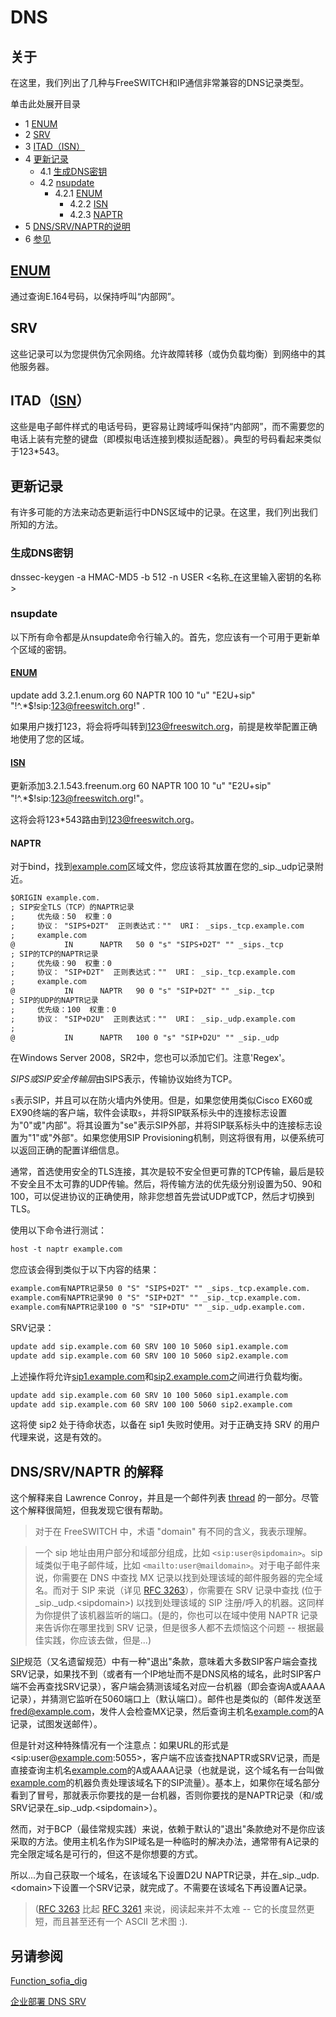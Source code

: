 # DNS 

## 关于

在这里，我们列出了几种与FreeSWITCH和IP通信非常兼容的DNS记录类型。

单击此处展开目录

* 1 [ENUM](#srv)
* 2 [SRV](#srv)
* 3 [ITAD（ISN）](#srv)
* 4 [更新记录](#updating-records)  
   * 4.1 [生成DNS密钥](#generating-a-dns-key)  
   * 4.2 [nsupdate](#nsupdate)  
      * 4.2.1 [ENUM](#srv)  
         * 4.2.2 [ISN](#srv)  
         * 4.2.3 [NAPTR](#naptr)
* 5 [DNS/SRV/NAPTR的说明](#explanation-of-dnssrvnaptr)
* 6 [参见](#see-also)

## [ENUM](../Modules/mod_enum_6587333.mdx#enum)

通过查询E.164号码，以保持呼叫“内部网”。

## SRV

这些记录可以为您提供伪冗余网络。允许故障转移（或伪负载均衡）到网络中的其他服务器。

## ITAD（[ISN](../Installation/Linux/Deprecated-Installation-Instructions/Gentoo/ISN_13173387.mdx#about)）

这些是电子邮件样式的电话号码，更容易让跨域呼叫保持“内部网”，而不需要您的电话上装有完整的键盘（即模拟电话连接到模拟适配器）。典型的号码看起来类似于123\*543。

## 更新记录

有许多可能的方法来动态更新运行中DNS区域中的记录。在这里，我们列出我们所知的方法。

### 生成DNS密钥

dnssec-keygen -a HMAC-MD5 -b 512 -n USER <名称_在这里输入密钥的名称>

### nsupdate

以下所有命令都是从nsupdate命令行输入的。首先，您应该有一个可用于更新单个区域的密钥。

#### [ENUM](../Modules/mod_enum_6587333.mdx#enum)

update add 3.2.1.enum.org 60 NAPTR 100 10 "u" "E2U+sip" "!^.*$!sip:123@freeswitch.org!" .

如果用户拨打123，将会将呼叫转到[123@freeswitch.org](mailto:123@freeswitch.org)，前提是枚举配置正确地使用了您的区域。

#### [ISN](../Installation/Linux/Deprecated-Installation-Instructions/Gentoo/ISN_13173387.mdx#about)

  
更新添加3.2.1.543.freenum.org 60 NAPTR 100 10 "u" "E2U+sip" "!^.*$!sip:123@freeswitch.org!"。

这将会将123\*543路由到[123@freeswitch.org](mailto:123@freeswitch.org)。

  
#### NAPTR

对于bind，找到[example.com](http://example.com)区域文件，您应该将其放置在您的_sip._udp记录附近。

```xml
$ORIGIN example.com.
; SIP安全TLS（TCP）的NAPTR记录
;     优先级：50  权重：0
;     协议： "SIPS+D2T"  正则表达式：""  URI： _sips._tcp.example.com
;     example.com
@           IN      NAPTR   50 0 "s" "SIPS+D2T" "" _sips._tcp
; SIP的TCP的NAPTR记录
;     优先级：90  权重：0
;     协议： "SIP+D2T"  正则表达式：""  URI： _sip._tcp.example.com
;     example.com
@           IN      NAPTR   90 0 "s" "SIP+D2T" "" _sip._tcp
; SIP的UDP的NAPTR记录
;     优先级：100  权重：0
;     协议： "SIP+D2U"  正则表达式：""  URI： _sip._udp.example.com
;
@           IN      NAPTR   100 0 "s" "SIP+D2U" "" _sip._udp

```

  
在Windows Server 2008，SR2中，您也可以添加它们。注意'Regex'。

*SIPS或SIP安全传输层*由SIPS表示，传输协议始终为TCP。

`s`表示SIP，并且可以在防火墙内外使用。但是，如果您使用类似Cisco EX60或EX90终端的客户端，软件会读取`s`，并将SIP联系标头中的连接标志设置为"0"或"内部"。将其设置为"se"表示SIP外部，并将SIP联系标头中的连接标志设置为"1"或"外部"。如果您使用SIP Provisioning机制，则这将很有用，以便系统可以返回正确的配置详细信息。

通常，首选使用安全的TLS连接，其次是较不安全但更可靠的TCP传输，最后是较不安全且不太可靠的UDP传输。然后，将传输方法的优先级分别设置为50、90和100，可以促进协议的正确使用，除非您想首先尝试UDP或TCP，然后才切换到TLS。

使用以下命令进行测试：

```xml
host -t naptr example.com
```

您应该会得到类似于以下内容的结果：

```xml
example.com有NAPTR记录50 0 "S" "SIPS+D2T" "" _sips._tcp.example.com.
example.com有NAPTR记录90 0 "S" "SIP+D2T" "" _sip._tcp.example.com.
example.com有NAPTR记录100 0 "S" "SIP+DTU" "" _sip._udp.example.com.
```

SRV记录：

```xml
update add sip.example.com 60 SRV 100 10 5060 sip1.example.com
update add sip.example.com 60 SRV 100 10 5060 sip2.example.com
```

上述操作将允许[sip1.example.com](http://sip1.example.com)和[sip2.example.com](http://sip2.example.com)之间进行负载均衡。

```xml
update add sip.example.com 60 SRV 10 100 5060 sip1.example.com
update add sip.example.com 60 SRV 100 100 5060 sip2.example.com
```

这将使 sip2 处于待命状态，以备在 sip1 失败时使用。对于正确支持 SRV 的用户代理来说，这是有效的。

## DNS/SRV/NAPTR 的解释

这个解释来自 Lawrence Conroy，并且是一个邮件列表 [thread](http://lists.freeswitch.org/pipermail/freeswitch-users/2013-January/091063.html) 的一部分。尽管这个解释很简短，但我发现它很有帮助。

> 对于在 FreeSWITCH 中，术语 "domain" 有不同的含义，我表示理解。

> 一个 sip 地址由用户部分和域部分组成，比如 `<sip:user@sipdomain>`。sip 域类似于电子邮件域，比如 `<mailto:user@maildomain>`。对于电子邮件来说，你需要在 DNS 中查找 MX 记录以找到处理该域的邮件服务器的完全域名。而对于 SIP 来说（详见 [RFC 3263](https://tools.ietf.org/html/rfc3263)），你需要在 SRV 记录中查找 (位于 \_sip.\_udp.&lt;sipdomain>) 以找到处理该域的 SIP 注册/呼入的机器。这同样为你提供了该机器监听的端口。(是的，你也可以在域中使用 NAPTR 记录来告诉你在哪里找到 SRV 记录，但是很多人都不去烦恼这个问题 -- 根据最佳实践，你应该去做，但是...)

[SIP](https://tools.ietf.org/html/rfc3261)规范（又名遗留规范）中有一种"退出"条款，意味着大多数SIP客户端会查找SRV记录，如果找不到（或者有一个IP地址而不是DNS风格的域名，此时SIP客户端不会再查找SRV记录），客户端会猜测该域名对应一台机器（即会查询A或AAAA记录），并猜测它监听在5060端口上（默认端口）。邮件也是类似的（邮件发送至[fred@example.com](mailto:fred@example.com)，发件人会检查MX记录，然后查询主机名[example.com](http://example.com)的A记录，试图发送邮件）。

但是针对这种特殊情况有一个注意点：如果URL的形式是&lt;sip:user@[example.com](http://example.com):5055>，客户端不应该查找NAPTR或SRV记录，而是直接查询主机名[example.com](http://example.com)的A或AAAA记录（也就是说，这个域名有一台叫做[example.com](http://example.com)的机器负责处理该域名下的SIP流量）。基本上，如果你在域名部分看到了冒号，那就表示你要找的是一台机器，否则你要找的是NAPTR记录（和/或SRV记录在\_sip.\_udp.&lt;sipdomain>）。

然而，对于BCP（最佳常规实践）来说，依赖于默认的"退出"条款绝对不是你应该采取的方法。使用主机名作为SIP域名是一种临时的解决办法，通常带有A记录的完全限定域名是可行的，但这不是你想要的方式。

所以...为自己获取一个域名，在该域名下设置D2U NAPTR记录，并在\_sip.\_udp.&lt;domain>下设置一个SRV记录，就完成了。不需要在该域名下再设置A记录。

> ([RFC 3263](https://tools.ietf.org/html/rfc3263) 比起 [RFC 3261](https://tools.ietf.org/html/rfc3261) 来说，阅读起来并不太难 -- 它的长度显然更短，而且甚至还有一个 ASCII 艺术图 :).

## 另请参阅

[Function_sofia_dig](../Configuration/Sofia-SIP-Stack/index.mdx#-sofia-sip-stack-watchdog-)

[企业部署 DNS SRV](../Enterprise-Deployment/Enterprise-deployment-DNS-SRV_13173165.mdx#--)